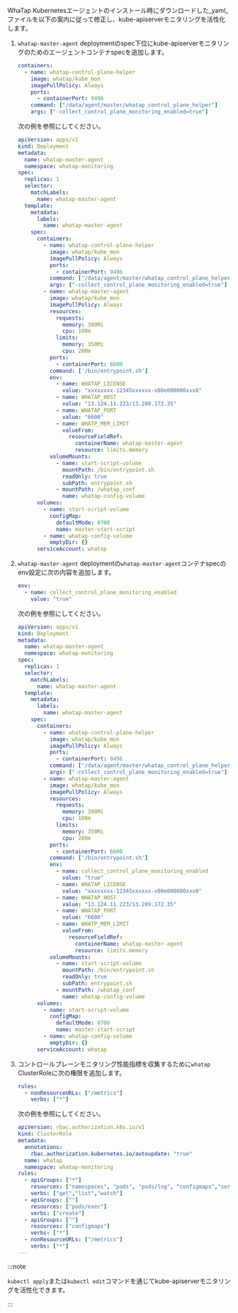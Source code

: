 WhaTap Kubernetesエージェントのインストール時にダウンロードした_yaml_ファイルを以下の案内に従って修正し、kube-apiserverモニタリングを活性化します。 

1. `whatap-master-agent` deploymentのspec下位にkube-apiserverモニタリングのためのエージェントコンテナspecを追加します。

   ```yaml
   containers:
     - name: whatap-control-plane-helper
       image: whatap/kube_mon
       imagePullPolicy: Always
       ports:
         - containerPort: 9496
       command: ["/data/agent/master/whatap_control_plane_helper"]
       args: ["-collect_control_plane_monitoring_enabled=true"]
   ```

   次の例を参照にしてください。 

   ```yaml {17-23}
   apiVersion: apps/v1
   kind: Deployment
   metadata:
     name: whatap-master-agent
     namespace: whatap-monitoring
   spec:
     replicas: 1
     selector:
       matchLabels:
         name: whatap-master-agent
     template:
       metadata:
         labels:
           name: whatap-master-agent
       spec:
         containers:
           - name: whatap-control-plane-helper
             image: whatap/kube_mon
             imagePullPolicy: Always
             ports:
               - containerPort: 9496
             command: ["/data/agent/master/whatap_control_plane_helper"]
             args: ["-collect_control_plane_monitoring_enabled=true"]
           - name: whatap-master-agent
             image: whatap/kube_mon
             imagePullPolicy: Always
             resources:
               requests:
                 memory: 300Mi
                 cpu: 100m
               limits:
                 memory: 350Mi
                 cpu: 200m
             ports:
               - containerPort: 6600
             command: ['/bin/entrypoint.sh']
             env:
               - name: WHATAP_LICENSE
                 value: "xxxxxxxx-12345xxxxxx-x00e000000xxx8"
               - name: WHATAP_HOST
                 value: "13.124.11.223/13.209.172.35"
               - name: WHATAP_PORT
                 value: "6600"
               - name: WHATP_MEM_LIMIT
                 valueFrom:
                   resourceFieldRef:
                     containerName: whatap-master-agent
                     resource: limits.memory
             volumeMounts:
               - name: start-script-volume
                 mountPath: /bin/entrypoint.sh
                 readOnly: true
                 subPath: entrypoint.sh
               - mountPath: /whatap_conf
                 name: whatap-config-volume
         volumes:
           - name: start-script-volume
             configMap:
               defaultMode: 0700
               name: master-start-script
           - name: whatap-config-volume
             emptyDir: {}
         serviceAccount: whatap
   ```

2. `whatap-master-agent` deploymentの`whatap-master-agent`コンテナspecのenv設定に次の内容を追加します。 

   ```yaml
   env:
     - name: collect_control_plane_monitoring_enabled
       value: "true"
   ```

   次の例を参照にしてください。 

   ```yaml {38-39}
   apiVersion: apps/v1
   kind: Deployment
   metadata:
     name: whatap-master-agent
     namespace: whatap-monitoring
   spec:
     replicas: 1
     selector:
       matchLabels:
         name: whatap-master-agent
     template:
       metadata:
         labels:
           name: whatap-master-agent
       spec:
         containers:
           - name: whatap-control-plane-helper
             image: whatap/kube_mon
             imagePullPolicy: Always
             ports:
               - containerPort: 9496
             command: ["/data/agent/master/whatap_control_plane_helper"]
             args: ["-collect_control_plane_monitoring_enabled=true"]
           - name: whatap-master-agent
             image: whatap/kube_mon
             imagePullPolicy: Always
             resources:
               requests:
                 memory: 300Mi
                 cpu: 100m
               limits:
                 memory: 350Mi
                 cpu: 200m
             ports:
               - containerPort: 6600
             command: ['/bin/entrypoint.sh']
             env:
               - name: collect_control_plane_monitoring_enabled
                 value: "true"
               - name: WHATAP_LICENSE
                 value: "xxxxxxxx-12345xxxxxx-x00e000000xxx8"
               - name: WHATAP_HOST
                 value: "13.124.11.223/13.209.172.35"
               - name: WHATAP_PORT
                 value: "6600"
               - name: WHATP_MEM_LIMIT
                 valueFrom:
                   resourceFieldRef:
                     containerName: whatap-master-agent
                     resource: limits.memory
             volumeMounts:
               - name: start-script-volume
                 mountPath: /bin/entrypoint.sh
                 readOnly: true
                 subPath: entrypoint.sh
               - mountPath: /whatap_conf
                 name: whatap-config-volume
         volumes:
           - name: start-script-volume
             configMap:
               defaultMode: 0700
               name: master-start-script
           - name: whatap-config-volume
             emptyDir: {}
         serviceAccount: whatap
   ```

3. コントロールプレーンモニタリング性能指標を収集するために`whatap` ClusterRoleに次の権限を追加します。 

   ```yaml
   rules:
     - nonResourceURLs: ["/metrics"]
       verbs: ["*"]
   ```

   次の例を参照にしてください。 

   ```yaml {18-19}
   apiVersion: rbac.authorization.k8s.io/v1
   kind: ClusterRole
   metadata:
     annotations:
       rbac.authorization.kubernetes.io/autoupdate: "true"
     name: whatap
     namespace: whatap-monitoring
   rules:
     - apiGroups: ["*"]
       resources: ["namespaces", "pods", "pods/log", "configmaps","services", "endpoints","daemonsets","ingresses","deployments","nodes","persistentvolumes","persistentvolumeclaims", "events", "replicasets", "roles", "rolebindings", "clusterroles", "clusterrolebindings", "jobs", "cronjobs", "statefulsets", "serviceaccounts", "configmaps", "storageclasses", "horizontalpodautoscalers" ]
       verbs: ["get","list","watch"]
     - apiGroups: [""]
       resources: ["pods/exec"]
       verbs: ["create"]
     - apiGroups: [""]
       resources: ["configmaps"]
       verbs: ["*"]
     - nonResourceURLs: ["/metrics"]
       verbs: ["*"]
   ---
   ```

:::note 

`kubectl apply`または`kubectl edit`コマンドを通じてkube-apiserverモニタリングを活性化できます。 

:::
